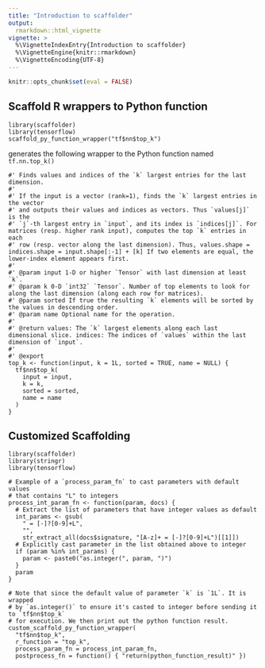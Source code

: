 ```yaml
---
title: "Introduction to scaffolder"
output: 
  rmarkdown::html_vignette
vignette: >
  %\VignetteIndexEntry{Introduction to scaffolder}
  %\VignetteEngine{knitr::rmarkdown}
  %\VignetteEncoding{UTF-8}
---
```



```r
knitr::opts_chunk$set(eval = FALSE)
```

## Scaffold R wrappers to Python function

```
library(scaffolder)
library(tensorflow)
scaffold_py_function_wrapper("tf$nn$top_k")
```
generates the following wrapper to the Python function named `tf.nn.top_k()`

```
#' Finds values and indices of the `k` largest entries for the last dimension.
#' 
#' If the input is a vector (rank=1), finds the `k` largest entries in the vector
#' and outputs their values and indices as vectors. Thus `values[j]` is the
#' `j`-th largest entry in `input`, and its index is `indices[j]`. For matrices (resp. higher rank input), computes the top `k` entries in each
#' row (resp. vector along the last dimension). Thus, values.shape = indices.shape = input.shape[:-1] + [k] If two elements are equal, the lower-index element appears first.
#' 
#' @param input 1-D or higher `Tensor` with last dimension at least `k`.
#' @param k 0-D `int32` `Tensor`. Number of top elements to look for along the last dimension (along each row for matrices).
#' @param sorted If true the resulting `k` elements will be sorted by the values in descending order.
#' @param name Optional name for the operation.
#' 
#' @return values: The `k` largest elements along each last dimensional slice. indices: The indices of `values` within the last dimension of `input`.
#' 
#' @export
top_k <- function(input, k = 1L, sorted = TRUE, name = NULL) {
  tf$nn$top_k(
    input = input,
    k = k,
    sorted = sorted,
    name = name
  )
}
```

## Customized Scaffolding

```
library(scaffolder)
library(stringr)
library(tensorflow)

# Example of a `process_param_fn` to cast parameters with default values
# that contains "L" to integers
process_int_param_fn <- function(param, docs) {
  # Extract the list of parameters that have integer values as default
  int_params <- gsub(
    " = [-]?[0-9]+L",
    "",
    str_extract_all(docs$signature, "[A-z]+ = [-]?[0-9]+L")[[1]])
  # Explicitly cast parameter in the list obtained above to integer
  if (param %in% int_params) {
    param <- paste0("as.integer(", param, ")")
  }
  param
}

# Note that since the default value of parameter `k` is `1L`. It is wrapped
# by `as.integer()` to ensure it's casted to integer before sending it to `tf$nn$top_k`
# for execution. We then print out the python function result.
custom_scaffold_py_function_wrapper(
  "tf$nn$top_k",
  r_function = "top_k",
  process_param_fn = process_int_param_fn,
  postprocess_fn = function() { "return(python_function_result)" })
```
